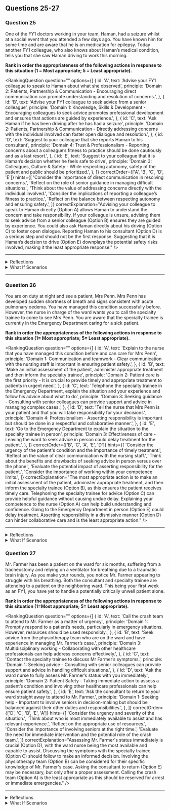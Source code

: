 ## Questions 25-27


### Question 25

One of the FY1 doctors working in your team, Haman, had a seizure whilst at a social event that you attended a few days ago. You have known him for some time and are aware that he is on medication for epilepsy. Today another FY1 colleague, who also knows about Haman’s medical condition, tells you that she saw Haman driving to work this morning.

**Rank in order the appropriateness of the following actions in response to this situation (1 = Most appropriate; 5 = Least appropriate).**

<RankingQuestion
  question=""
  options={[
    {
      id: 'A',
      text: 'Advise your FY1 colleague to speak to Haman about what she observed',
      principle: 'Domain 2: Patients, Partnership & Communication - Encouraging direct communication can promote understanding and resolution of concerns.',
    },
    {
      id: 'B',
      text: 'Advise your FY1 colleague to seek advice from a senior colleague',
      principle: 'Domain 1: Knowledge, Skills & Development - Encouraging colleagues to seek advice promotes professional development and ensures that actions are guided by experience.',
    },
    {
      id: 'C',
      text: 'Ask Haman if he has been driving after he has had a seizure',
      principle: 'Domain 2: Patients, Partnership & Communication - Directly addressing concerns with the individual involved can foster open dialogue and resolution.',
    },
    {
      id: 'D',
      text: 'Suggest to your colleague that she reports Haman to his consultant',
      principle: 'Domain 4: Trust & Professionalism - Reporting concerns about a colleague’s fitness to practice should be done cautiously and as a last resort.',
    },
    {
      id: 'E',
      text: 'Suggest to your colleague that it is Haman’s decision whether he feels safe to drive',
      principle: 'Domain 3: Colleagues, Culture & Safety - While respecting autonomy, safety of the patient and public should be prioritized.',
    },
  ]}
  correctOrder={['A', 'B', 'C', 'D', 'E']}
  hints={[
    'Consider the importance of direct communication in resolving concerns.',
    'Reflect on the role of senior guidance in managing difficult situations.',
    'Think about the value of addressing concerns directly with the individual involved.',
    'Consider the implications of reporting a colleague’s fitness to practice.',
    'Reflect on the balance between respecting autonomy and ensuring safety.',
  ]}
  correctExplanation="Advising your colleague to speak to Haman directly (Option A) allows Haman to understand the concern and take responsibility. If your colleague is unsure, advising them to seek advice from a senior colleague (Option B) ensures they are guided by experience. You could also ask Haman directly about his driving (Option C) to foster open dialogue. Reporting Haman to his consultant (Option D) is a serious step and should not be the first response. Suggesting that it is Haman’s decision to drive (Option E) downplays the potential safety risks involved, making it the least appropriate response."
/>

---

<details>
<summary>Reflections</summary>

**If you ranked Option E higher**

Reflect on the balance between respecting a colleague's autonomy and the potential implications for patient and public safety. Consider how professional responsibilities may require intervention in personal decisions.

**If you ranked Option D higher**

Consider the potential implications of reporting a colleague's fitness to practice. Reflect on the importance of initially trying to resolve concerns through direct communication and seeking advice.

**If you ranked Option B higher than A**

While seeking senior advice is valuable, consider the benefits of direct communication in resolving concerns promptly and effectively.

</details>

<details>
<summary>What If Scenarios</summary>

**What if your colleague does not feel comfortable speaking to Haman directly?**

In this scenario, it would be appropriate for your colleague to seek advice from a senior colleague on how to handle the situation.

**What if Haman denies driving after having a seizure?**

If Haman denies the claim but there are still concerns, it may be appropriate to involve a senior colleague or consult GMC guidance on reporting fitness to practice concerns.

**What if Haman continues to drive despite your colleague's intervention?**

If Haman continues to drive, escalating the concern may be necessary to ensure patient and public safety. This could include speaking to a senior colleague or reporting the concern to his consultant.

</details>

---

### Question 26

You are on duty at night and see a patient, Mrs Penn. Mrs Penn has developed sudden shortness of breath and signs consistent with acute pulmonary oedema. You have managed this condition successfully before. However, the nurse in charge of the ward wants you to call the specialty trainee to come to see Mrs Penn. You are aware that the specialty trainee is currently in the Emergency Department caring for a sick patient.

**Rank in order the appropriateness of the following actions in response to this situation (1= Most appropriate; 5= Least appropriate).**

<RankingQuestion
  question=""
  options={[
    {
      id: 'A',
      text: 'Explain to the nurse that you have managed this condition before and can care for Mrs Penn',
      principle: 'Domain 1: Communication and teamwork - Clear communication with the nursing staff is important in ensuring patient safety.',
    },
    {
      id: 'B',
      text: 'Make an initial assessment of the patient, administer appropriate treatment and then inform the specialty trainee',
      principle: 'Domain 2: Patient care is the first priority - It is crucial to provide timely and appropriate treatment to patients in urgent need.',
    },
    {
      id: 'C',
      text: 'Telephone the specialty trainee in the Emergency Department, explain the situation and your experience and follow his advice about what to do',
      principle: 'Domain 3: Seeking guidance - Consulting with senior colleagues can provide support and advice in managing complex cases.',
    },
    {
      id: 'D',
      text: 'Tell the nurse that Mrs Penn is your patient and that you will take responsibility for your decisions',
      principle: 'Domain 4: Professionalism - Asserting responsibility is important but should be done in a respectful and collaborative manner.',
    },
    {
      id: 'E',
      text: 'Go to the Emergency Department to explain the situation to the specialty trainee in person',
      principle: 'Domain 3: Effectiveness of care - Leaving the ward to seek advice in person could delay treatment for the patient.',
    },
  ]}
  correctOrder={['B', 'C', 'A', 'E', 'D']}
  hints={[
    'Consider the urgency of the patient\'s condition and the importance of timely treatment.',
    'Reflect on the value of clear communication with the nursing staff.',
    'Think about the benefits and drawbacks of seeking advice in person versus over the phone.',
    'Evaluate the potential impact of asserting responsibility for the patient.',
    'Consider the importance of working within your competence limits.',
  ]}
  correctExplanation="The most appropriate action is to make an initial assessment of the patient, administer appropriate treatment, and then inform the specialty trainee (Option B), as this ensures the patient receives timely care. Telephoning the specialty trainee for advice (Option C) can provide helpful guidance without causing undue delay. Explaining your competence to the nurse (Option A) can help build understanding and confidence. Going to the Emergency Department in person (Option E) could delay treatment. Asserting responsibility in a dismissive manner (Option D) can hinder collaborative care and is the least appropriate action."
/>

---

<details>
<summary>Reflections</summary>

**If you ranked Option A higher**

Consider how explaining your competence to the nurse might be perceived. Reflect on the importance of maintaining respectful communication in a multi-disciplinary team.

**If you ranked Option D higher**

Reflect on how asserting responsibility in a dismissive manner could impact your relationship with the nursing staff. Consider the importance of collaboration in patient care.

**If you ranked Option E higher**

Think about the potential delay in treatment that could result from leaving the ward to seek advice in person. Consider the urgency of the patient's condition and the benefits of seeking advice over the phone.

</details>

<details>
<summary>What If Scenarios</summary>

**What if the specialty trainee is unavailable for advice?**

Consider seeking advice from another senior colleague or using clinical guidelines to determine appropriate treatment.

**What if the nurse insists on calling the specialty trainee despite your explanations?**

Maintain respectful communication and consider involving a senior nurse or ward manager in the discussion.

**What if you are unsure about the appropriate treatment for the patient?**

In this case, seeking advice from the specialty trainee or another senior colleague would be crucial. Always work within your competence limits and seek help when necessary.

</details>

### Question 27

Mr. Farmer has been a patient on the ward for six months, suffering from a tracheostomy and relying on a ventilator for breathing due to a traumatic brain injury. As you make your rounds, you notice Mr. Farmer appearing to struggle with his breathing. Both the consultant and specialty trainee are attending to a patient on the neighboring ward. This being your first week as an FY1, you have yet to handle a potentially critically unwell patient alone.

**Rank in order the appropriateness of the following actions in response to this situation (1=Most appropriate; 5= Least appropriate).**

<RankingQuestion
  question=""
  options={[
    {
      id: 'A',
      text: 'Call the crash team to attend to Mr. Farmer as a matter of urgency.',
      principle: 'Domain 1: Promptly respond to a patient’s needs, particularly in emergency situations. However, resources should be used responsibly.',
    },
    {
      id: 'B',
      text: 'Seek advice from the physiotherapy team who are on the ward and have experience in managing Mr. Farmer’s case.',
      principle: 'Domain 3: Multidisciplinary working - Collaborating with other healthcare professionals can help address concerns effectively.',
    },
    {
      id: 'C',
      text: 'Contact the specialty trainee to discuss Mr Farmer’s symptoms.',
      principle: 'Domain 1: Seeking advice - Consulting with senior colleagues can provide support and advice in handling difficult situations.',
    },
    {
      id: 'D',
      text: 'Ask the ward nurse to fully assess Mr. Farmer’s status with you immediately.',
      principle: 'Domain 2: Patient Safety - Taking immediate action to assess a patient’s condition and involving other healthcare professionals can help ensure patient safety.',
    },
    {
      id: 'E',
      text: 'Ask the consultant to return to your ward straight away to attend to Mr. Farmer.',
      principle: 'Domain 1: Seeking help - Important to involve seniors in decision-making but should be balanced against their other duties and responsibilities.',
    },
  ]}
  correctOrder={['D', 'C', 'B', 'E', 'A']}
  hints={[
    'Consider the urgency and severity of the situation.',
    'Think about who is most immediately available to assist and has relevant experience.',
    'Reflect on the appropriate use of resources.',
    'Consider the importance of involving seniors at the right time.',
    'Evaluate the need for immediate intervention and the potential role of the crash team.',
  ]}
  correctExplanation="Assessing Mr. Farmer's status immediately is crucial (Option D), with the ward nurse being the most available and capable to assist. Discussing the symptoms with the specialty trainee (Option C) should follow to make an informed decision. Involving the physiotherapy team (Option B) can be considered for their specific knowledge of Mr. Farmer's case. Asking the consultant to return (Option E) may be necessary, but only after a proper assessment. Calling the crash team (Option A) is the least appropriate as this should be reserved for arrest or immediate emergencies."
/>

---

<details>
<summary>Reflections</summary>

**If you ranked Option A higher**

Consider the implications of calling the crash team prematurely. This could stretch resources and put other patients at risk. What should be the factors in deciding to call the crash team?

**If you ranked Option E higher**

Think about the consultant's availability and their current responsibilities. How might you balance the need for senior input with the urgency of the situation?

**If you ranked Option B lower**

Reflect on the benefits of multidisciplinary teamwork. How might the physiotherapy team's knowledge of Mr. Farmer's case contribute to his care in this situation?

</details>

<details>
<summary>What If Scenarios</summary>

**What if Mr. Farmer’s condition deteriorates rapidly?**

Consider the need for immediate intervention and the potential role of the crash team in this situation. Prioritizing patient safety is key.

**What if the ward nurse is not immediately available?**

Consider who else might be available to assist, such as the physiotherapy team. Involving the specialty trainee or consultant may also become more urgent.

**What if the specialty trainee is unavailable or does not answer your call?**

Reflect on the importance of escalation and consider reaching out to the consultant or other available senior staff.

</details>
